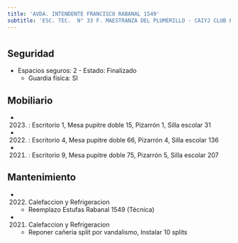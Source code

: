 ```yaml
---
title: 'AVDA. INTENDENTE FRANCISCO RABANAL 1549'
subtitle: 'ESC. TEC.  N° 33 F. MAESTRANZA DEL PLUMERILLO - CAIYJ CLUB POMPEYA'
---
```


#


## Seguridad

*  Espacios seguros: 2 - Estado: Finalizado 
    + Guardia física: SI





## Mobiliario

*  (2023) : Escritorio 1, Mesa pupitre doble 15, Pizarrón 1, Silla escolar 31 

*  (2022) : Escritorio 4, Mesa pupitre doble 66, Pizarrón 4, Silla escolar 136 

*  (2021) : Escritorio 9, Mesa pupitre doble 75, Pizarrón 5, Silla escolar 207 





## Mantenimiento

*  (2022) Calefaccion y Refrigeracion 
    + Reemplazo Estufas Rabanal 1549 (Técnica)

*  (2021) Calefaccion y Refrigeracion 
    + Reponer cañeria split por vandalismo, Instalar 10 splits



